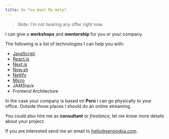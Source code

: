 ```yaml
---
title: Do You Want My Help?
---
```


> _Note_: I'm not hearing any offer right now.

I can give a **workshops** and **mentorship** for you or your company.

The following is a list of technologies I can help you with:

- [JavaScript](https://www.javascript.com)
- [React.js](https://reactjs.org)
- [Next.js](https://github.com/zeit/next.js)
- [Now.sh](https://now.sh)
- [Netlify](https://netlify.com/)
- [Micro](https://github.com/zeit/micro)
- JAMStack
- Frontend Architecture

In the case your company is based on **Perú** I can go physically to your office. Outside those places I should do an online streaming.

You could also hire me as **consultant** or _freelance_, let me know more details about your project.

If you are interested send me an email to [hello@sergiodxa.com](mailto:hello@sergiodxa.com?subject=Services).
